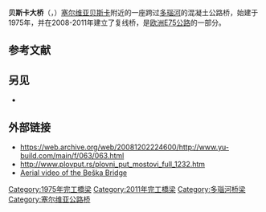 {{Other uses|貝斯卡 （消歧義）}}
{{Infobox bridge
| name=贝斯卡大桥<br>Мост код Бешке<br>Most kod Beške
| image=Beška Most 1.jpg
| image_upright=1.5
| caption= 2018年的贝斯卡大桥
| official_name=None, usually referred to as Beška bridge ''(Most kod Beške)''
| carries=塞爾維亞[[A1高速公路_(塞爾維亞)|A1高速公路]]（[[欧洲E75公路|欧洲E75公路]]）
| crosses=[[多瑙河|多瑙河]]
| locale= [[塞尔维亚|塞尔维亚]][[贝斯卡|贝斯卡]]
| maint=
| id=
| preceded            = [[Žeželj_Bridge|Žeželj Bridge]]
| followed            = [[卜平大桥|卜平大桥]]
| design= 
| mainspan= 210 m
| length=2205 m
| width= 14.40 m
| height= 68.20 m
| clearance= 50 m<ref name=putevi>{{cite web |url=http://www.putevi-srbije.rs/bilten/03/bilten.html |title=Novi most Beška pušten u saobraćaj |publisher=Public Utility "Roads of Serbia" |accessdate=2016-06-17 |language=sr |archive-date=2016-08-10 |archive-url=https://web.archive.org/web/20160810145012/http://www.putevi-srbije.rs/bilten/03/bilten.html |dead-url=no }}</ref>
|spans=42
|piers_in_water=3
|below=
|traffic=
|open=1975（南向）2011（北向）
|toll=
|map_cue=
|map_image=
|map_text=
|map_width=
|coordinates={{coord|45|10|11|N|20|4|47|E|type:landmark|display=inline, title}}
|lat=
|long=
}}'''贝斯卡大桥'''（{{Lang-sr|Мост код Бешке}}，{{lang-en|Beška Bridge}}）[[塞尔维亚|塞尔维亚]][[贝斯卡|贝斯卡]]附近的一座跨过[[多瑙河|多瑙河]]的混凝土公路桥，始建于1975年，并在2008-2011年建立了复线桥，是[[欧洲E75公路|欧洲E75公路]]的一部分。

== 参考文献 ==
{{Reflist}}

== 另见 ==
* {{le|塞尔维亚桥梁列表|List of bridges in Serbia}}

== 外部链接 ==
* https://web.archive.org/web/20081202224600/http://www.yu-build.com/main/f/063/063.html
* http://www.plovput.rs/plovni_put_mostovi_full_1232.htm{{dead link|date=十月 2017 |bot=InternetArchiveBot }}
* [http://vimeo.com/27335512 Aerial video of the Beška Bridge]{{Wayback|url=http://vimeo.com/27335512 |date=20160417145410 }}
{{Crossings navbox
|structure       = [[List_of_crossings_of_the_Danube|桥梁]]
|place           = [[多瑙河|多瑙河]]
|bridge          = [[贝斯卡大桥|贝斯卡大桥]]
|bridge signs    = {{European route E|75}}
|upstream        = [[Road-Railway_Bridge|Road-Railway Bridge]]
|upstream signs  = 
|downstream      = [[卜平大桥|卜平大桥]]
|downstream signs = 
}}
[[Category:1975年完工橋梁|Category:1975年完工橋梁]]
[[Category:2011年完工橋梁|Category:2011年完工橋梁]]
[[Category:多瑙河桥梁|Category:多瑙河桥梁]]
[[Category:塞尔维亚公路桥|Category:塞尔维亚公路桥]]
